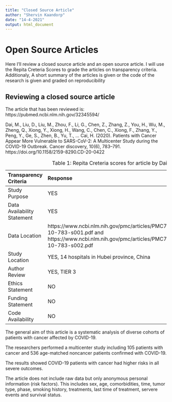 ```yaml
---
title: "Closed Source Article"
author: "Shervin Kaandorp"
date: "14-4-2021"
output: html_document
---
```


# Open Source Articles
Here I'll review a closed source article and an open source article. I will use the Repita Creteria Scores to grade the articles on transparency criteria. Additionaly, A short summary of the articles is given or the code of the research is given and graded on reproducibility

## Reviewing a closed source article

The article that has been reviewed is: https://pubmed.ncbi.nlm.nih.gov/32345594/

Dai, M., Liu, D., Liu, M., Zhou, F., Li, G., Chen, Z., Zhang, Z., You, H., Wu, M., Zheng, Q., Xiong, Y., Xiong, H., Wang, C., Chen, C., Xiong, F., Zhang, Y., Peng, Y., Ge, S., Zhen, B., Yu, T., … Cai, H. (2020). Patients with Cancer Appear More Vulnerable to SARS-CoV-2: A Multicenter Study during the COVID-19 Outbreak. Cancer discovery, 10(6), 783–791. https://doi.org/10.1158/2159-8290.CD-20-0422

: Table 1: Repita Creteria scores for article by Dai, M.

| Transparency Criteria | Response |
|:-----|:-----|
| Study Purpose | YES |
| Data Availability Statement | YES |
| Data Location | https://www.ncbi.nlm.nih.gov/pmc/articles/PMC7309152/bin/candisc-10-783-s001.pdf and https://www.ncbi.nlm.nih.gov/pmc/articles/PMC7309152/bin/candisc-10-783-s002.pdf|
| Study Location | YES, 14 hospitals in Hubei province, China |
| Author Review | YES, TIER 3 |
| Ethics Statement | NO |
| Funding Statement | NO |
| Code Availability | NO |

The general aim of this article is a systematic analysis of diverse cohorts of patients with cancer affected by COVID-19.

The researchers performed a multicenter study including 105 patients with cancer and 536 age-matched noncancer patients confirmed with COVID-19. 

The results showed COVID-19 patients with cancer had higher risks in all severe outcomes.

The article does not include raw data but only anonymous personal information (risk factors). This includes sex, age, comorbidities, time, tumor type, phase, smoking history, treatments, last time of treatment, servere events and survival status.
